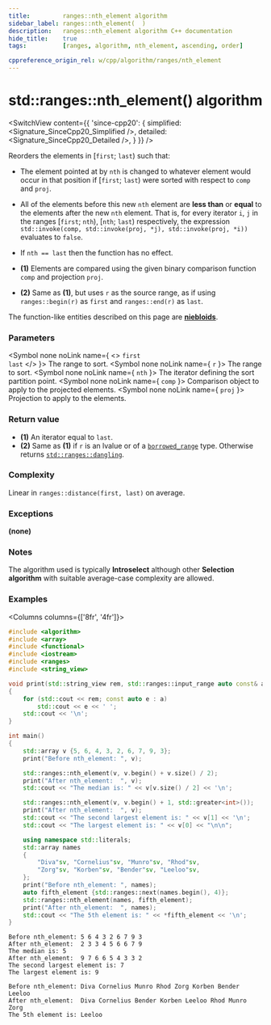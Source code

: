 ```yaml
---
title:         ranges::nth_element algorithm
sidebar_label: ranges::nth_element(  )
description:   ranges::nth_element algorithm C++ documentation
hide_title:    true
tags:          [ranges, algorithm, nth_element, ascending, order]

cppreference_origin_rel: w/cpp/algorithm/ranges/nth_element
---
```



<!----------------- Codes ---------------------->


# std::ranges::nth_element() algorithm

<SwitchView content={{
	'since-cpp20': {
		simplified:	<Signature_SinceCpp20_Simplified />,
		detailed:	<Signature_SinceCpp20_Detailed />,
	}
}} />

Reorders the elements in [`first`; `last`) such that:
 - The element pointed at by `nth` is changed to whatever element would occur in that position if [`first`; `last`) were sorted with respect to `comp` and `proj`.
 - All of the elements before this new `nth` element are **less than** or **equal** to the elements after the new `nth` element.
  That is, for every iterator `i`, `j` in the ranges [`first`; `nth`), [`nth`; `last`) respectively, the expression `std::invoke(comp, std::invoke(proj, *j), std::invoke(proj, *i))` evaluates to `false`.
 - If `nth == last` then the function has no effect.

- **(1)** Elements are compared using the given binary comparison function `comp` and projection `proj`.

- **(2)** Same as **(1)**, but uses `r` as the source range, as if using `ranges::begin(r)` as `first` and `ranges::end(r)` as `last`.

The function-like entities described on this page are [**niebloids**](/docs/std/algo/niebloids).

### Parameters

<SymbolTable>

  <Symbol none noLink name={ <> <code>first</code> <br/> <code>last</code> </> }>
    The range to sort.
  </Symbol>
  <Symbol none noLink name={ <code>r</code> }>
    The range to sort.
  </Symbol>
  <Symbol none noLink name={ <code>nth</code> }>
    The iterator defining the sort partition point.
  </Symbol>
  <Symbol none noLink name={ <code>comp</code> }>
    Comparison object to apply to the projected elements.
  </Symbol>
  <Symbol none noLink name={ <code>proj</code> }>
    Projection to apply to the elements.
  </Symbol>

</SymbolTable>

### Return value

- **(1)** An iterator equal to `last`.
- **(2)** Same as **(1)** if `r` is an lvalue or of a [`borrowed_range`](#) type. Otherwise returns [`std::ranges::dangling`](#).

### Complexity

Linear in `ranges::distance(first, last)` on average.

### Exceptions

**(none)**

### Notes

The algorithm used is typically **Introselect** although other **Selection algorithm** with suitable average-case complexity are allowed.

### Examples

<Columns columns={['8fr', '4fr']}>
<div>

```cpp title='Main.cpp' showLineNumbers
#include <algorithm>
#include <array>
#include <functional>
#include <iostream>
#include <ranges>
#include <string_view>

void print(std::string_view rem, std::ranges::input_range auto const& a)
{
    for (std::cout << rem; const auto e : a)
        std::cout << e << ' ';
    std::cout << '\n';
}

int main()
{
    std::array v {5, 6, 4, 3, 2, 6, 7, 9, 3};
    print("Before nth_element: ", v);

    std::ranges::nth_element(v, v.begin() + v.size() / 2);
    print("After nth_element:  ", v);
    std::cout << "The median is: " << v[v.size() / 2] << '\n';

    std::ranges::nth_element(v, v.begin() + 1, std::greater<int>());
    print("After nth_element:  ", v);
    std::cout << "The second largest element is: " << v[1] << '\n';
    std::cout << "The largest element is: " << v[0] << "\n\n";

    using namespace std::literals;
    std::array names
    {
        "Diva"sv, "Cornelius"sv, "Munro"sv, "Rhod"sv,
        "Zorg"sv, "Korben"sv, "Bender"sv, "Leeloo"sv,
    };
    print("Before nth_element: ", names);
    auto fifth_element {std::ranges::next(names.begin(), 4)};
    std::ranges::nth_element(names, fifth_element);
    print("After nth_element:  ", names);
    std::cout << "The 5th element is: " << *fifth_element << '\n';
}
```

</div>
<div>

```plaintext title="Output"
Before nth_element: 5 6 4 3 2 6 7 9 3 
After nth_element:  2 3 3 4 5 6 6 7 9 
The median is: 5
After nth_element:  9 7 6 6 5 4 3 3 2 
The second largest element is: 7
The largest element is: 9
 
Before nth_element: Diva Cornelius Munro Rhod Zorg Korben Bender Leeloo 
After nth_element:  Diva Cornelius Bender Korben Leeloo Rhod Munro Zorg 
The 5th element is: Leeloo
```

</div>
</Columns>
